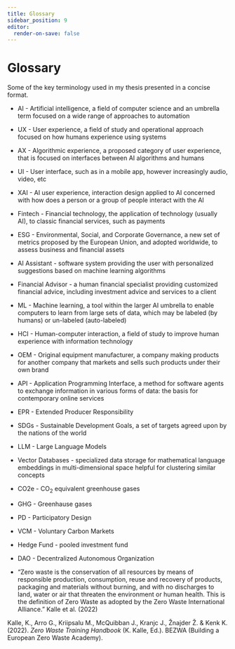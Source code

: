 ```yaml
---
title: Glossary
sidebar_position: 9
editor:
  render-on-save: false
---
```





# Glossary

Some of the key terminology used in my thesis presented in a concise
format.

-   AI - Artificial intelligence, a field of computer science and an
    umbrella term focused on a wide range of approaches to automation

-   UX - User experience, a field of study and operational approach
    focused on how humans experience using systems

-   AX - Algorithmic experience, a proposed category of user experience,
    that is focused on interfaces between AI algorithms and humans

-   UI - User interface, such as in a mobile app, however increasingly
    audio, video, etc

-   XAI - AI user experience, interaction design applied to AI concerned
    with how does a person or a group of people interact with the AI

-   Fintech - Financial technology, the application of technology
    (usually AI), to classic financial services, such as payments

-   ESG - Environmental, Social, and Corporate Governance, a new set of
    metrics proposed by the European Union, and adopted worldwide, to
    assess business and financial assets

-   AI Assistant - software system providing the user with personalized
    suggestions based on machine learning algorithms

-   Financial Advisor - a human financial specialist providing
    customized financial advice, including investment advice and
    services to a client

-   ML - Machine learning, a tool within the larger AI umbrella to
    enable computers to learn from large sets of data, which may be
    labeled (by humans) or un-labeled (auto-labeled)

-   HCI - Human-computer interaction, a field of study to improve human
    experience with information technology

-   OEM - Original equipment manufacturer, a company making products for
    another company that markets and sells such products under their own
    brand

-   API - Application Programming Interface, a method for software
    agents to exchange information in various forms of data: the basis
    for contemporary online services

-   EPR - Extended Producer Responsibility

-   SDGs - Sustainable Development Goals, a set of targets agreed upon
    by the nations of the world

-   LLM - Large Language Models

-   Vector Databases - specialized data storage for mathematical
    language embeddings in multi-dimensional space helpful for
    clustering similar concepts

-   CO2e - CO<sub>2</sub> equivalent greenhouse gases

-   GHG - Greenhause gases

-   PD - Participatory Design

-   VCM - Voluntary Carbon Markets

-   Hedge Fund - pooled investment fund

-   DAO - Decentralized Autonomous Organization

-   “Zero waste is the conservation of all resources by means of
    responsible production, consumption, reuse and recovery of products,
    packaging and materials without burning, and with no discharges to
    land, water or air that threaten the environment or human health.
    This is the definition of Zero Waste as adopted by the Zero Waste
    International Alliance.” Kalle et al. (2022)

Kalle, K., Arro G., Kriipsalu M., McQuibban J., Kranjc J., Žnajder Ž. &
Kenk K. (2022). *Zero Waste Training Handbook* (K. Kalle, Ed.). BEZWA
(Building a European Zero Waste Academy).
